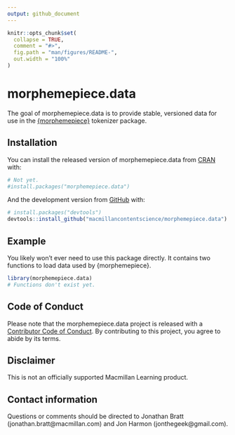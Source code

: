 ```yaml
---
output: github_document
---
```


<!-- README.md is generated from README.Rmd. Please edit that file -->

```r
knitr::opts_chunk$set(
  collapse = TRUE,
  comment = "#>",
  fig.path = "man/figures/README-",
  out.width = "100%"
)
```

# morphemepiece.data

<!-- badges: start -->
<!-- badges: end -->

The goal of morphemepiece.data is to provide stable, versioned data for use in the [{morphemepiece}](https://github.com/macmillancontentscience/morphemepiece) tokenizer package.

## Installation

You can install the released version of morphemepiece.data from [CRAN](https://CRAN.R-project.org) with:

``` r
# Not yet.
#install.packages("morphemepiece.data")
```

And the development version from [GitHub](https://github.com/) with:

``` r
# install.packages("devtools")
devtools::install_github("macmillancontentscience/morphemepiece.data")
```

## Example

You likely won't ever need to use this package directly. 
It contains two functions to load data used by {morphemepiece}.

```r
library(morphemepiece.data)
# Functions don't exist yet.
```

## Code of Conduct

Please note that the morphemepiece.data project is released with a [Contributor Code of Conduct](https://contributor-covenant.org/version/2/0/CODE_OF_CONDUCT.html). By contributing to this project, you agree to abide by its terms.

## Disclaimer

This is not an officially supported Macmillan Learning product.

## Contact information

Questions or comments should be directed to Jonathan Bratt (jonathan.bratt@macmillan.com) and Jon Harmon (jonthegeek@gmail.com).
